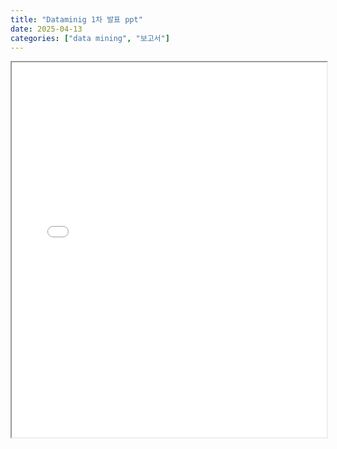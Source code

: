 ```yaml
---
title: "Dataminig 1차 발표 ppt"
date: 2025-04-13
categories: ["data mining", "보고서"]
---
```


<iframe src="dataminig_presentation.pdf" width="100%" height="600px"></iframe>
